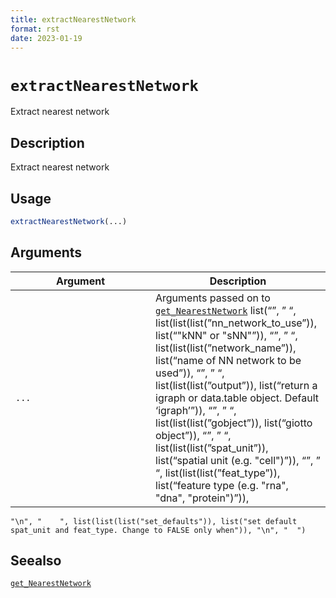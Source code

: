 ```yaml
--- 
title: extractNearestNetwork 
format: rst 
date: 2023-01-19 
--- 
```

# `extractNearestNetwork`

Extract nearest network


## Description

Extract nearest network


## Usage

```r
extractNearestNetwork(...)
```


## Arguments

Argument      |Description
------------- |----------------
`...`     |      Arguments passed on to [`get_NearestNetwork`](#getnearestnetwork)   list("\n", "    ", list(list(list("nn_network_to_use")), list("\"kNN\" or \"sNN\"")), "\n", "    ", list(list(list("network_name")), list("name of NN network to be used")), "\n", "    ", list(list(list("output")), list("return a igraph or data.table object. Default 'igraph'")), "\n", "    ", list(list(list("gobject")), list("giotto object")), "\n", "    ", list(list(list("spat_unit")), list("spatial unit (e.g. \"cell\")")), "\n", "    ", list(list(list("feat_type")), list("feature type (e.g. \"rna\", \"dna\", \"protein\")")), 
    "\n", "    ", list(list(list("set_defaults")), list("set default spat_unit and feat_type. Change to FALSE only when")), "\n", "  ")


## Seealso

[`get_NearestNetwork`](#getnearestnetwork)


